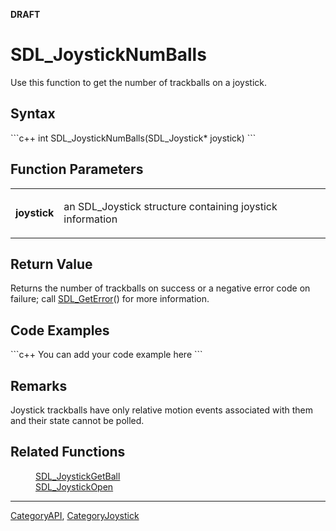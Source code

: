 <!-- pragma section-numbers off -->
<!-- pragma disable-camelcase -->
'''DRAFT'''

= SDL_JoystickNumBalls =
Use this function to get the number of trackballs on a joystick.


== Syntax ==
```c++
int SDL_JoystickNumBalls(SDL_Joystick* joystick)
```

== Function Parameters ==
{|
|'''joystick'''
|an SDL_Joystick structure containing joystick information
|}

== Return Value ==
Returns the number of trackballs on success or a negative error code on failure; call [[SDL_GetError]]() for more information.

== Code Examples ==
```c++
You can add your code example here
```

== Remarks ==
Joystick trackballs have only relative motion events associated with them and their state cannot be polled.

== Related Functions ==
:[[SDL_JoystickGetBall]]
:[[SDL_JoystickOpen]]

----
[[CategoryAPI]], [[CategoryJoystick]]
